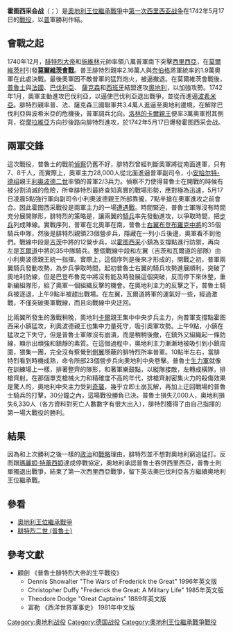 {{Infobox Military Conflict
|conflict=霍图西采会战
|image=[[File:Chotusitz_Schlacht.jpg|300px]]
|caption=
|partof=[[奧地利王位繼承戰爭|奧地利王位繼承戰爭]]
|date=1742年5月17日 
|place=今[[波蘭|波蘭]][[霍图西采|霍图西采]]
|result=普軍勝利
|combatant1=[[普魯士|普魯士]]
|combatant2=[[奧地利|奧地利]]
|commander1=[[腓特烈大帝|腓特烈大帝]]、安哈尔特-德绍亲王[[利奥波德二世_(安哈尔特-德绍)|利奧波德二世]]
|commander2=[[卡爾（格林親王）|卡爾（格林親王）]]
|strength1=約28,000人
|strength2=約25,000人
|casualties1=約7,000人死傷（各方資料對死亡人數數字有很大出入）
|casualties2=約5,130人死亡，8支槍，1,200人被俘（各方資料對死亡人數數字有很大出入）
}}
{{Campaignbox War of the Austrian Succession}}

'''霍图西采会战'''（{{lang-en|Battle of Chotusitz}}；{{lang-de|Schlacht bei Chotusitz}}）是[[奧地利王位繼承戰爭|奧地利王位繼承戰爭]]中[[第一次西里西亚战争|第一次西里西亚战争]]在1742年5月17日的[[戰役|戰役]]，以[[普魯士|普]]軍勝利作結。

==會戰之起==
1740年12月，[[腓特烈大帝|腓特烈大帝]]和[[施維林|施維林]]元帥率領八萬普軍南下突擊[[西里西亞|西里西亞]]，在[[莫爾維茨村|莫爾維茨村]]引發'''[[莫爾維茨會戰|莫爾維茨會戰]]'''。普王腓特烈親率2.16萬人與[[奈伯格|奈伯格]]將軍統率的1.9萬奧軍在此處決戰。最後奧軍因不敵普軍的猛烈炮火，被逼撤退。在莫爾維茨會戰後，[[普魯士|普魯士]]與[[法國|法國]]、[[巴伐利亞|巴伐利亞]]、 [[薩克森|薩克森]]和[[西班牙|西班牙]]結盟進攻[[奧地利|奧地利]]，以加強攻勢。1742年1月，奧軍主動進攻巴伐利亞，以逼使巴伐利亞退出戰爭，並從而進逼[[波希米亞|波希米亞]]。腓特烈親率普、法、薩克森三國聯軍共3.4萬人進逼至奧地利邊境，在解除巴伐利亞與波希米亞的危機後，普軍調兵北向。[[洛林的卡爾·亞歷山大|洛林的卡爾親王]]便率3萬奧軍拊其側背，從[[摩拉維亞|摩拉維亞]]方向抄後路向腓特烈進攻，於1742年5月17日爆發霍图西采会战。

==兩軍交鋒==
這次戰役，普魯士的戰前[[偵察|偵察]]仍舊不好，腓特烈曾經判斷奧軍將從南面進軍，只有7、8千人，而實際上，奧軍主力28,000人從北面進逼普軍副司令，小[[安哈尔特-德绍|安哈尔特-德绍]]親王[[利奥波德二世_(安哈尔特-德绍)|利奧波德二世]]率領的普軍2/3兵力。偵察不力使得普魯士在開戰的時候有被分割消滅的危險，所幸腓特烈最終查知真實的戰場形勢，應對極為迅速，5月17日凌晨5點強行軍向副司令小利奧波德親王所部靠攏，7點半搶在奧軍進攻之前會合。因此霍图西采戰役是兩軍主力的一場[[遭遇戰|遭遇戰]]。時間緊迫，普魯士軍隊沒有時間充分展開隊形，腓特烈的策略是，讓兩翼的[[騎兵|騎兵]]率先發動進攻，以爭取時間，把[[步兵|步兵]]列成陣線。實戰序列，普軍在北奧軍在南，普魯士[[右翼|右翼]][[威廉·迭德里希·馮·布登布羅克|布登布羅克]][[中將|中將]]的35個騎兵中隊，然後是腓特烈親領23個營步兵，隱藏在一列小丘後邊，奧軍看不到他們。戰線中段是[[吉茨|吉茨]]中將的12營步兵，以[[霍图西采|霍图西采]]小鎮為支撐點進行防禦，再向左是[[瓦爾道|瓦爾道]]中將的35中隊騎兵。整個戰線中段和左翼（吉茨和瓦爾道的部隊）由小利奧波德親王統一指揮。實際上，這個序列是後來才形成的，開戰之初，普軍兩翼騎兵發動攻勢，為步兵爭取時間，起初普魯士右翼的騎兵攻勢進展順利，突破了奧地利防線，但是巴登布魯克中將沒有能及時發展這個突破，反而停下來休整，重新編組隊形，給了奧軍一個組織反擊的機會。在奧地利主力的反擊之下，普魯士騎兵被逐退，上午9點半被趕出戰場。在左翼，瓦爾道將軍的運氣好一些，經過激戰，不僅突破奧軍戰線，而且向戰線中央迂回。

比兩翼所發生的激戰稍晚，奧地利[[卡爾|卡爾]]親王集中中央步兵主力，向普軍支撐點霍图西采小鎮猛攻，利奧波德親王也集中力量死守，吸引奧軍攻勢。上午9點，小鎮在猛攻之下失守，但是普魯士軍隊沒有崩潰，而是稍稍後撤，在鎮外又組織起一條防線，顯示出頑強和鎮靜的素質。在這個過程中，奧地利主力漸漸地被吸引到小鎮周圍，猥集一團，完全沒有察覺到[[側翼|側翼]]隱蔽的腓特烈所率普軍。10點半左右，當腓特烈看到時機成熟，命令所部23個營步兵向奧地利中央卷擊。普魯士[[生力軍|生力軍]]就像在訓練場上一樣，排著整齊的隊形，和著軍樂鼓點，以縱隊接敵，左轉成橫隊，排槍齊射。在那個單支槍械火力和精確度不高的年代，排槍齊射密集火力的殺傷效果是驚人的，奧地利中央主力受到[[奇襲|奇襲]]，幾乎立即土崩瓦解，再加上迂回戰場的普魯士騎兵的打擊，30分鐘之內，這場戰役勝負已決。普魯士損失7,000人，奧地利損失6,330人（各方資料對死亡人數數字有很大出入），腓特烈獲得了由自己指揮的第一場大戰役的勝利。

==結果==
因為和上次勝利之後一樣的[[政治|政治]]和[[戰略|戰略]]理由，腓特烈並不想對奧地利窮追猛打。反而跟[[瑪麗婭·特蕾西婭|瑪麗婭·特蕾西婭]]達成停戰協定，奧地利承認普魯士吞併西里西亞，普魯士則單獨退出戰爭，結束了第一次西里西亞戰爭，留下英法奧巴伐利亞各方繼續奧地利王位繼承戰。

==參看== 
*[[奧地利王位繼承戰爭|奧地利王位繼承戰爭]]
*[[腓特烈二世_(普魯士)|腓特烈二世 (普魯士)]]

==參考文獻==
*顧劍 《普魯士腓特烈大帝的生平戰役》
**Dennis Showalter "The Wars of Frederick the Great" 1996年英文版
**Christopher Duffy "Frederick the Great: A Military Life" 1985年英文版
**Theodore Dodge "Great Captains" 1889年英文版
**富勒 《西洋世界軍事史》 1981年中文版

[[Category:奥地利战役|Category:奥地利战役]]
[[Category:德国战役|Category:德国战役]]
[[Category:奧地利王位繼承戰爭戰役|Category:奧地利王位繼承戰爭戰役]]